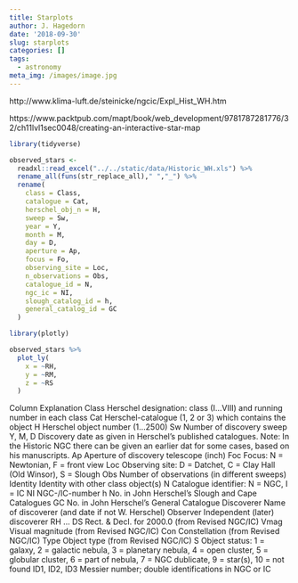 ```yaml
---
title: Starplots
author: J. Hagedorn
date: '2018-09-30'
slug: starplots
categories: []
tags:
  - astronomy
meta_img: /images/image.jpg
---
```


http://www.klima-luft.de/steinicke/ngcic/Expl_Hist_WH.htm

https://www.packtpub.com/mapt/book/web_development/9781787281776/32/ch11lvl1sec0048/creating-an-interactive-star-map



```r
library(tidyverse)

observed_stars <- 
  readxl::read_excel("../../static/data/Historic_WH.xls") %>%
  rename_all(funs(str_replace_all)," ","_") %>%
  rename(
    class = Class,
    catalogue = Cat,
    herschel_obj_n = H,
    sweep = Sw,
    year = Y,
    month = M,
    day = D,
    aperture = Ap,
    focus = Fo,
    observing_site = Loc,
    n_observations = Obs,
    catalogue_id = N,
    ngc_ic = NI,
    slough_catalog_id = h,
    general_catalog_id = GC
  )

```


```r
library(plotly)

observed_stars %>%
  plot_ly(
    x = ~RH,
    y = ~RM,
    z = ~RS
  ) 

```

Column  Explanation
Class 	Herschel designation: class (I...VIII) and running number in each class
Cat 	Herschel-catalogue (1, 2 or 3) which contains the object
H 	Herschel object number (1...2500)
Sw 	Number of discovery sweep
Y, M, D 	Discovery date as given in Herschel's published catalogues. Note: In the Historic NGC there can be given an earlier dat for some cases, based on his manuscripts.
Ap 	Aperture of discovery telescope (inch)
Foc 	Focus: N = Newtonian, F = front view
Loc 	Observing site: D = Datchet, C = Clay Hall (Old Winsor), S = Slough
Obs 	Number of observations (in different sweeps)
Identity 	Identity with other class object(s)
N 	Catalogue identifier: N = NGC, I = IC
NI 	NGC-/IC-number
h 	No. in John Herschel's Slough and Cape Catalogues
GC 	No. in John Herschel's General Catalogue
Discoverer 	Name of discoverer (and date if not W. Herschel)
Observer
	Independent (later) discoverer
RH ... DS
	Rect. & Decl. for 2000.0 (from Revised NGC/IC)
Vmag
	Visual magnitude (from Revised NGC/IC)
Con
	Constellation (from Revised NGC/IC)
Type
	Object type (from Revised NGC/IC)
S
	Object status: 1 = galaxy, 2 = galactic nebula, 3 = planetary nebula, 4 = open cluster, 5 = globular cluster, 6 = part of nebula, 7 = NGC dublicate, 9 = star(s), 10 = not found
ID1, ID2, ID3 	Messier number; double identifications in NGC or IC
